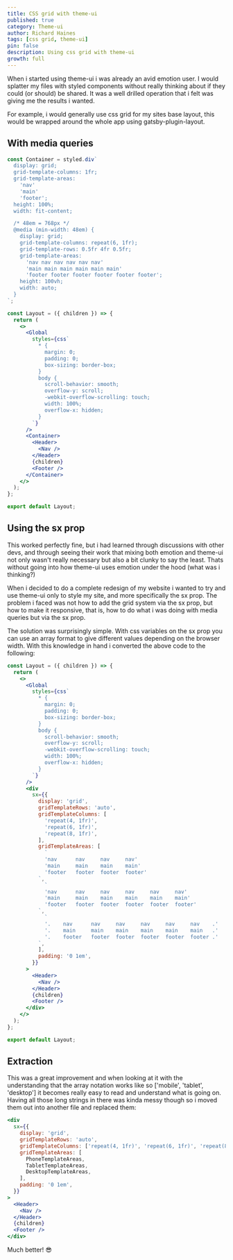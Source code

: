 ```yaml
---
title: CSS grid with theme-ui
published: true
category: Theme-ui
author: Richard Haines
tags: [css grid, theme-ui]
pin: false
description: Using css grid with theme-ui
growth: full
---
```


When i started using theme-ui i was already an avid emotion user. I would splatter my files with styled components without really thinking about if they could (or should) be shared. It was a well drilled operation that i felt was giving me the results i wanted.

For example, i would generally use css grid for my sites base layout, this would be wrapped around the whole app using gatsby-plugin-layout.

## With media queries

```jsx
const Container = styled.div`
  display: grid;
  grid-template-columns: 1fr;
  grid-template-areas:
    'nav'
    'main'
    'footer';
  height: 100%;
  width: fit-content;

  /* 48em = 768px */
  @media (min-width: 48em) {
    display: grid;
    grid-template-columns: repeat(6, 1fr);
    grid-template-rows: 0.5fr 4fr 0.5fr;
    grid-template-areas:
      'nav nav nav nav nav nav'
      'main main main main main main'
      'footer footer footer footer footer footer';
    height: 100vh;
    width: auto;
  }
`;

const Layout = ({ children }) => {
  return (
    <>
      <Global
        styles={css`
          * {
            margin: 0;
            padding: 0;
            box-sizing: border-box;
          }
          body {
            scroll-behavior: smooth;
            overflow-y: scroll;
            -webkit-overflow-scrolling: touch;
            width: 100%;
            overflow-x: hidden;
          }
        `}
      />
      <Container>
        <Header>
          <Nav />
        </Header>
        {children}
        <Footer />
      </Container>
    </>
  );
};

export default Layout;
```

## Using the sx prop

This worked perfectly fine, but i had learned through discussions with other devs, and through seeing their work that mixing both emotion and theme-ui not only wasn't really necessary but also a bit clunky to say the least. Thats without going into how theme-ui uses emotion under the hood (what was i thinking?)

When i decided to do a complete redesign of my website i wanted to try and use theme-ui only to style my site, and more specifically the sx prop. The problem i faced was not how to add the grid system via the sx prop, but how to make it responsive, that is, how to do what i was doing with media queries but via the sx prop.

The solution was surprisingly simple. With css variables on the sx prop you can use an array format to give different values depending on the browser width. With this knowledge in hand i converted the above code to the following:

```jsx
const Layout = ({ children }) => {
  return (
    <>
      <Global
        styles={css`
          * {
            margin: 0;
            padding: 0;
            box-sizing: border-box;
          }
          body {
            scroll-behavior: smooth;
            overflow-y: scroll;
            -webkit-overflow-scrolling: touch;
            width: 100%;
            overflow-x: hidden;
          }
        `}
      />
      <div
        sx={{
          display: 'grid',
          gridTemplateRows: 'auto',
          gridTemplateColumns: [
            'repeat(4, 1fr)',
            'repeat(6, 1fr)',
            'repeat(8, 1fr)',
          ],
          gridTemplateAreas: [
            `
            'nav      nav     nav     nav'
            'main     main    main    main'
            'footer   footer  footer  footer'
          `,
            `
            'nav      nav     nav     nav     nav     nav'
            'main     main    main    main    main    main'
            'footer   footer  footer  footer  footer  footer'
          `,
            `
            '.    nav      nav     nav     nav     nav     nav    .'
            '.    main     main    main    main    main    main   .'
            '.    footer   footer  footer  footer  footer  footer .'
          `,
          ],
          padding: '0 1em',
        }}
      >
        <Header>
          <Nav />
        </Header>
        {children}
        <Footer />
      </div>
    </>
  );
};

export default Layout;
```

## Extraction

This was a great improvement and when looking at it with the understanding that the array notation works like so ['mobile', 'tablet', 'desktop'] it becomes really easy to read and understand what is going on. Having all those long strings in there was kinda messy though so i moved them out into another file and replaced them:

```jsx
<div
  sx={{
    display: 'grid',
    gridTemplateRows: 'auto',
    gridTemplateColumns: ['repeat(4, 1fr)', 'repeat(6, 1fr)', 'repeat(8, 1fr)'],
    gridTemplateAreas: [
      PhoneTemplateAreas,
      TabletTemplateAreas,
      DesktopTemplateAreas,
    ],
    padding: '0 1em',
  }}
>
  <Header>
    <Nav />
  </Header>
  {children}
  <Footer />
</div>
```

Much better! 😎
